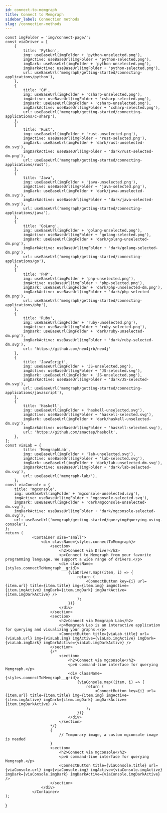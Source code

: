 ```yaml
---
id: connect-to-memgraph
title: Connect to Memgraph
sidebar_label: Connection methods
slug: /connection-methods
---
```


    const imgFolder = 'img/connect-page/';
    const viaDriver = [
        {
            title: 'Python',
            img: useBaseUrl(imgFolder + 'python-unselected.png'),
            imgActive: useBaseUrl(imgFolder + 'python-selected.png'),
            imgDark: useBaseUrl(imgFolder + 'python-unselected.png'),
            imgDarkActive: useBaseUrl(imgFolder + 'python-selected.png'),
            url: useBaseUrl('memgraph/getting-started/connecting-applications/python'),
        },
        {
            title: 'C#',
            img: useBaseUrl(imgFolder + 'csharp-unselected.png'),
            imgActive: useBaseUrl(imgFolder + 'csharp-selected.png'),
            imgDark: useBaseUrl(imgFolder + 'csharp-unselected.png'),
            imgDarkActive: useBaseUrl(imgFolder + 'csharp-selected.png'),
            url: useBaseUrl('memgraph/getting-started/connecting-applications/c-sharp'),
        },
        {
            title: 'Rust',
            img: useBaseUrl(imgFolder + 'rust-unselected.png'),
            imgActive: useBaseUrl(imgFolder + 'rust-selected.png'),
            imgDark: useBaseUrl(imgFolder + 'dark/rust-unselected-dm.svg'),
            imgDarkActive: useBaseUrl(imgFolder + 'dark/rust-selected-dm.png'),
            url: useBaseUrl('memgraph/getting-started/connecting-applications/rust'),
        },
        {
            title: 'Java',
            img: useBaseUrl(imgFolder + 'java-unselected.png'),
            imgActive: useBaseUrl(imgFolder + 'java-selected.png'),
            imgDark: useBaseUrl(imgFolder + 'dark/java-unselected-dm.svg'),
            imgDarkActive: useBaseUrl(imgFolder + 'dark/java-selected-dm.svg'),
            url: useBaseUrl('memgraph/getting-started/connecting-applications/java'),
        },
        {
            title: 'GoLang',
            img: useBaseUrl(imgFolder + 'golang-unselected.png'),
            imgActive: useBaseUrl(imgFolder + 'golang-selected.png'),
            imgDark: useBaseUrl(imgFolder + 'dark/golang-unselected-dm.png'),
            imgDarkActive: useBaseUrl(imgFolder + 'dark/golang-selected-dm.png'),
            url: useBaseUrl('memgraph/getting-started/connecting-applications/go'),
        },
        {
            title: 'PHP',
            img: useBaseUrl(imgFolder + 'php-unselected.png'),
            imgActive: useBaseUrl(imgFolder + 'php-selected.png'),
            imgDark: useBaseUrl(imgFolder + 'dark/php-unselected-dm.png'),
            imgDarkActive: useBaseUrl(imgFolder + 'dark/php-selected-dm.png'),
            url: useBaseUrl('memgraph/getting-started/connecting-applications/php'),
        },
        {
            title: 'Ruby',
            img: useBaseUrl(imgFolder + 'ruby-unselected.png'),
            imgActive: useBaseUrl(imgFolder + 'ruby-selected.png'),
            imgDark: useBaseUrl(imgFolder + 'dark/ruby-unselected-dm.png'),
            imgDarkActive: useBaseUrl(imgFolder + 'dark/ruby-selected-dm.svg'),
            url: 'https://github.com/neo4jrb/neo4j'
        },
        {
            title: 'JavaScript',
            img: useBaseUrl(imgFolder + 'JS-unselected.png'),
            imgActive: useBaseUrl(imgFolder + 'JS-selected.svg'),
            imgDark: useBaseUrl(imgFolder + 'JS-unselected.png'),
            imgDarkActive: useBaseUrl(imgFolder + 'dark/JS-selected-dm.svg'),
            url: useBaseUrl('memgraph/getting-started/connecting-applications/javascript'),
        },
        {
            title: 'Haskell',
            img: useBaseUrl(imgFolder + 'haskell-unselected.svg'),
            imgActive: useBaseUrl(imgFolder + 'haskell-selected.svg'),
            imgDark: useBaseUrl(imgFolder + 'dark/haskell-unselected-dm.svg'),
            imgDarkActive: useBaseUrl(imgFolder + 'haskell-selected.svg'),
            url: 'https://github.com/zmactep/hasbolt',
        },
    ];
    const viaLab = {
            title: 'MemgraphLab',
            img: useBaseUrl(imgFolder + 'lab-unselected.svg'),
            imgActive: useBaseUrl(imgFolder + 'lab-selected.svg'),
            imgDark: useBaseUrl(imgFolder + 'dark/lab-unselected-dm.svg'),
            imgDarkActive: useBaseUrl(imgFolder + 'dark/lab-selected-dm.svg'),
            url: useBaseUrl('memgraph-lab/'),
        };
    const viaConsole = {
        title: 'mgconsole',
        img: useBaseUrl(imgFolder + 'mgconsole-unselected.svg'),
        imgActive: useBaseUrl(imgFolder + 'mgconsole-selected.svg'),
        imgDark: useBaseUrl(imgFolder + 'dark/mgconsole-unselected-dm.svg'),
        imgDarkActive: useBaseUrl(imgFolder + 'dark/mgconsole-selected-dm.svg'),
        url: useBaseUrl('memgraph/getting-started/querying#querying-using-console'),
    };
    return (
                <Container size="small">
                    <div className={styles.connectToMemgraph}>
                        <section>
                            <h2>Connect via Driver</h2>
                            <p>Connect to Memgraph from your favorite programming language. We support a wide range of drivers.</p>
                            <div className={styles.connectToMemgraph__grid}>
                                {viaDriver.map((item, i) => {
                                    return (
                                        <ConnectButton key={i} url={item.url} title={item.title} img={item.img} imgActive={item.imgActive} imgDark={item.imgDark} imgDarkActive={item.imgDarkActive} />
                                    );
                                })}
                            </div>
                        </section>
                        <section>
                            <h2>Connect via Memgraph Lab</h2>
                            <p>Memgraph Lab is an interactive application for querying and visualizing your graphs.</p>
                            <ConnectButton title={viaLab.title} url={viaLab.url} img={viaLab.img} imgActive={viaLab.imgActive} imgDark={viaLab.imgDark} imgDarkActive={viaLab.imgDarkActive} />
                        </section>
                        {/*
                            <section>
                                <h2>Connect via mgconsole</h2>
                                <p>A command-line interface for querying Memgraph.</p>
                                <div className={styles.connectToMemgraph__grid}>
                                    {viaConsole.map((item, i) => {
                                        return (
                                            <ConnectButton key={i} url={item.url} title={item.title} img={item.img} imgActive={item.imgActive} imgDark={item.imgDark} imgDarkActive={item.imgDarkActive} />
                                        );
                                    })}
                                </div>
                            </section>
                        */}
                        {
                            // Temporary image, a custom mgconsole image is needed
                        }
                        <section>
                            <h2>Connect via mgconsole</h2>
                            <p>A command-line interface for querying Memgraph.</p>
                            <ConnectButton title={viaConsole.title} url={viaConsole.url} img={viaConsole.img} imgActive={viaConsole.imgActive} imgDark={viaConsole.imgDark} imgDarkActive={viaConsole.imgDarkActive} />
                        </section>
                    </div>
                </Container>
    );
}
